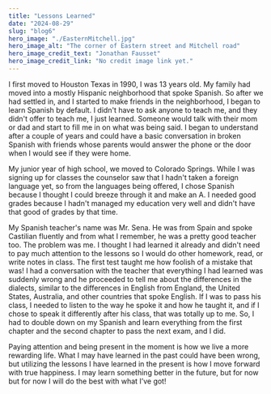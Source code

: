 ```yaml
---
title: "Lessons Learned"
date: "2024-08-29"
slug: "blog6"
hero_image: "./EasternMitchell.jpg"
hero_image_alt: "The corner of Eastern street and Mitchell road"
hero_image_credit_text: "Jonathan Fausset"
hero_image_credit_link: "No credit image link yet."
---
```


I first moved to Houston Texas in 1990, I was 13 years old. My family had moved into a mostly Hispanic neighborhood that spoke Spanish. So after we had settled in, and I started to make friends in the neighborhood, I began to learn Spanish by default. I didn't have to ask anyone to teach me, and they didn't offer to teach me, I just learned. Someone would talk with their mom or dad and start to fill me in on what was being said. I began to understand after a couple of years and could have a basic conversation in broken Spanish with friends whose parents would answer the phone or the door when I would see if they were home. 

My junior year of high school, we moved to Colorado Springs. While I was signing up for classes the counselor saw that I hadn't taken a foreign language yet, so from the languages being offered, I chose Spanish because I thought I could breeze through it and make an A. I needed good grades because I hadn't managed my education very well and didn't have that good of grades by that time.

My Spanish teacher's name was Mr. Sena. He was from Spain and spoke Castilian fluently and from what I remember, he was a pretty good teacher too. The problem was me. I thought I had learned it already and didn't need to pay much attention to the lessons so I would do other homework, read, or write notes in class. The first test taught me how foolish of a mistake that was! I had a conversation with the teacher that everything I had learned was suddenly wrong and he proceeded to tell me about the differences in the dialects, similar to the differences in English from England, the United States, Australia, and other countries that spoke English. If I was to pass his class, I needed to listen to the way he spoke it and how he taught it, and if I chose to speak it differently after his class, that was totally up to me. So, I had to double down on my Spanish and learn everything from the first chapter and the second chapter to pass the next exam, and I did.

Paying attention and being present in the moment is how we live a more rewarding life. What I may have learned in the past could have been wrong, but utilizing the lessons I have learned in the present is how I move forward with true happiness. I may learn something better in the future, but for now but for now I will do the best with what I’ve got!